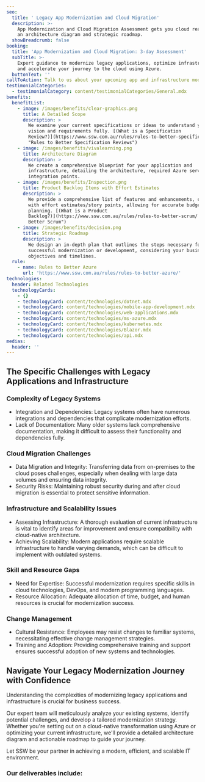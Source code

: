 ```yaml
---
seo:
  title: ' Legacy App Modernization and Cloud Migration'
  description: >-
    App Modernization and Cloud Migration Assessment gets you cloud ready with
    an architecture diagram and strategic roadmap.
  showBreadcrumb: false
booking:
  title: 'App Modernization and Cloud Migration: 3-day Assessment'
  subTitle: >-
    Expert guidance to modernize legacy applications, optimize infrastructure,
    and accelerate your journey to the cloud using Azure.
  buttonText: ''
callToAction: Talk to us about your upcoming app and infrastructure modernization.
testimonialCategories:
  - testimonialCategory: content/testimonialCategories/General.mdx
benefits:
  benefitList:
    - image: /images/benefits/clear-graphics.png
      title: A Detailed Scope
      description: >
        We examine your current specifications or ideas to understand your
        vision and requirements fully. [(What is a Specification
        Review?)](https://www.ssw.com.au/rules/rules-to-better-specification-reviews/
        "Rules to Better Specification Reviews")
    - image: /images/benefits/vivalearning.png
      title: Architecture Diagram
      description: >
        We create a comprehensive blueprint for your application and
        infrastructure, detailing the architecture, required Azure services, and
        integration points.
    - image: /images/benefits/Inspection.png
      title: Product Backlog Items with Effort Estimates
      description: >
        We provide a comprehensive list of features and enhancements, complete
        with effort estimates/story points, allowing for accurate budgeting and
        planning. [(What is a Product
        Backlog?)](https://www.ssw.com.au/rules/rules-to-better-scrum/ "Rules to
        Better Scrum")
    - image: /images/benefits/decision.png
      title: Strategic Roadmap
      description: >
        We design an in-depth plan that outlines the steps necessary for
        successful modernization or development, considering your business
        objectives and timelines.
  rule:
    - name: Rules to Better Azure
      url: 'https://www.ssw.com.au/rules/rules-to-better-azure/'
technologies:
  header: Related Technologies
  technologyCards:
    - {}
    - technologyCard: content/technologies/dotnet.mdx
    - technologyCard: content/technologies/mobile-app-development.mdx
    - technologyCard: content/technologies/web-applications.mdx
    - technologyCard: content/technologies/ms-azure.mdx
    - technologyCard: content/technologies/kubernetes.mdx
    - technologyCard: content/technologies/Blazor.mdx
    - technologyCard: content/technologies/api.mdx
medias:
  header: ''
---
```


## The Specific Challenges with Legacy Applications and Infrastructure

### Complexity of Legacy Systems

* Integration and Dependencies: Legacy systems often have numerous integrations and dependencies that complicate modernization efforts.
* Lack of Documentation: Many older systems lack comprehensive documentation, making it difficult to assess their functionality and dependencies fully.

### Cloud Migration Challenges

* Data Migration and Integrity: Transferring data from on-premises to the cloud poses challenges, especially when dealing with large data volumes and ensuring data integrity.
* Security Risks: Maintaining robust security during and after cloud migration is essential to protect sensitive information.

### Infrastructure and Scalability Issues

* Assessing Infrastructure: A thorough evaluation of current infrastructure is vital to identify areas for improvement and ensure compatibility with cloud-native architecture.
* Achieving Scalability: Modern applications require scalable infrastructure to handle varying demands, which can be difficult to implement with outdated systems.

### Skill and Resource Gaps

* Need for Expertise: Successful modernization requires specific skills in cloud technologies, DevOps, and modern programming languages.
* Resource Allocation: Adequate allocation of time, budget, and human resources is crucial for modernization success.

### Change Management

* Cultural Resistance: Employees may resist changes to familiar systems, necessitating effective change management strategies.
* Training and Adoption: Providing comprehensive training and support ensures successful adoption of new systems and technologies.

## Navigate Your Legacy Modernization Journey with Confidence

Understanding the complexities of modernizing legacy applications and infrastructure is crucial for business success. 

Our expert team will meticulously analyze your existing systems, identify potential challenges, and develop a tailored modernization strategy. Whether you're setting out on a cloud-native transformation using Azure or optimizing your current infrastructure, we'll provide a detailed architecture diagram and actionable roadmap to guide your journey.

Let SSW be your partner in achieving a modern, efficient, and scalable IT environment.

<VideoEmbed url="https://www.youtube.com/watch?v=N9QOoTwOo_U" caption=".NET Migration Services | William Liebenberg | SSW Consulting (3 mins)" duration="" removeMargin={false} />

### Our deliverables include:
